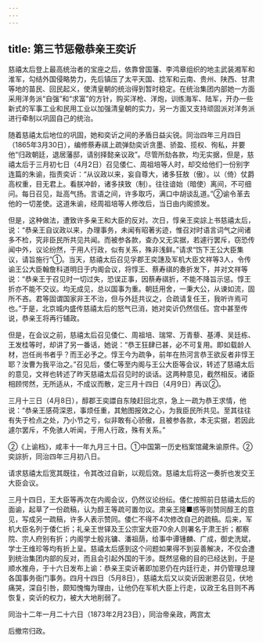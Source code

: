 ```yaml
---
---
---
```

title: 第三节惩儆恭亲王奕䜣
---



慈禧太后登上最高统治者的宝座之后，依靠曾国藩、李鸿章组织的地主武装湘军和淮军，勾结外国侵略势力，先后镇压了太平天国、捻军和云南、贵州、陕西、甘肃等地的苗民、回民起义，使清皇朝的统治得到暂时稳定。在统治集团内部她一方面采用洋务派“自强”和“求富”的方针，购买洋枪、洋炮，训练海军、陆军，开办一些新式的军事工业和民用工业以加强清皇朝的实力，另一方面又支持顽固派对洋务派进行牵制以巩固自己的统治。

随着慈禧太后地位的巩固，她和奕䜣之间的矛盾日益尖锐。同治四年三月四日（1865年3月30日），编修蔡寿祺上疏弹劾奕䜣贪墨、骄盈、揽权、徇私，并要他“归政朝廷，退居藩邸，请别择懿亲议政”。尽管所劾各款，均无实据，但是，慈禧太后于三月初七日（4月2日）召见倭仁、周祖培等人时，却交给他们一份别字连篇的朱谕，指责奕䜣：“从议政以来，妄自尊大，诸多狂敖（傲）。以（倚）仗爵高权重，目无君上。看朕冲龄，诸多挟致（制）。往往谙始（暗使）离间，不可细问。每日召见，趾高气扬。言语之间，许多取巧，满口中胡谈乱道。”②谕令革去他的一切差使。这道朱谕，经周祖培等人修改后，当日由内阁颁发。

但是，这种做法，遭致许多亲王和大臣的反对。次日，惇亲王奕誴上书慈禧太后，说：“恭亲王自议政以来，办理事务，未闻有昭著劣迹，惟召对时语言词气之间诸多不检，究非臣民所共见共闻。而被参各款，查办又无实据，若遽行罢斥，窃恐传闻中外，议论纷然，于用人行政，似有关系，殊非浅鲜。”请求“饬下王公大臣集议，请旨施行”①。当天，慈禧太后召见孚郡王奕譓及军机大臣文祥等3人，令传谕王公大臣翰詹科道明日于内阁会议，将惇王、蔡寿祺的奏折发下，并对文祥等说：“恭亲王于召见时一切过失，恐误正事，因蔡寿祺折，不能不降旨示惩。惇王折亦不能不交议。均无成见，总以国事为重。朝廷用舍，一秉大公，从谏如流，固所不吝。君等固谓国家非王不治，但与外廷共议之，合疏请复任王，我听许焉可也。”于是，北京城内盛传慈禧太后的怒气已消，她对奕䜣仍然信任。宫中甚至传说，恭亲王将再行辅政。

但是，在会议之前，慈禧太后召见倭仁、周祖培、瑞常、万青藜、基溥、吴廷栋、王发桂等时，却讲了另一番话，她说：“恭王狂肆已甚，必不可复用。即如载龄人材，岂任尚书者乎？而王必予之。惇王今为疏争，前年在热河言恭王欲反者非惇王耶？汝曹为我平治之。”召见后，倭仁等至内阁与王公大臣等会议，转述了慈禧太后的意见，文祥也转述了昨天慈禧太后召见时的谈话。这两种意见，截然相反。诸臣相顾愕然，无所适从，不成议而散，定三月十四日（4月9日）再议②。

三月十三日（4月8日），醇郡王奕譞自东陵赶回北京，急上一疏为恭王求情，他说：“恭亲王感荷深恩，事烦任重，其勉图报效之心，为我臣民所共见。至其往往有失于检点之处，乃小节之亏，似非敢有心骄傲，且被参各款，本无实据，若因此遽尔罢斥，不免骇人听闻，于用人行政，殊有关系。”

②《上谕档》，咸丰十一年九月三十日。①中国第一历史档案馆藏朱谕原件。②奕誴折，同治四年三月初八日。

请求慈禧太后宽其既往，令其改过自新，以观后效。慈禧太后将这一奏折也发交王大臣会议。

三月十四日，王大臣等再次在内阁会议，仍然议论纷纭。倭仁按照前日慈禧太后的面谕，起草了一份疏稿，认为醇王等疏可置勿议。肃亲王隆■惑等则赞同醇王的意见，写成另一疏稿，许多人表示赞同。倭仁不得不4次修改自己的疏稿。后来，军机大臣名列于倭仁折；礼亲王世铎及王公宗室大臣70余人则署名于肃王折；都察院、宗人府别有折；内阁学士殷兆镛、潘祖荫，给事中谭锺麟、广成，御史洗斌，学士王维珍等均有折上呈。慈禧太后感到这个问题如果得不到妥善解决，不仅会遭到统治集团内部的反对，而且会引起外国的干涉。既然惩儆的目的已经达到，于是顺水推舟，于十六日发布上谕：恭亲王奕䜣著即加恩仍在内廷行走，并仍管理总理各国事务衙门事务。四月十四日（5月8日），慈禧太后又以奕䜣因谢恩召见，伏地痛哭，深自引咎，颇知愧悔为理由，让他仍在军机大臣上行走，议政王名目则不再恢复，奕䜣的权力，被大大地削弱了。

同治十二年一月二十六日（1873年2月23日），同治帝亲政，两宫太

后撤帘归政。